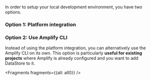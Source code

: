 In order to setup your local development environment, you have two options.

### Option 1: Platform integration

### Option 2: Use Amplify CLI

Instead of using the platform integration, you can alternatively use the Amplify CLI on its own. This option is particularly **useful for existing projects** where Amplify is already configured and you want to add DataStore to it.


<Fragments fragments={{all: all0}} />